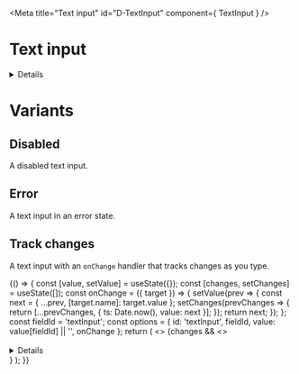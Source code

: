 
<Meta title="Text input" id="D-TextInput" component={ TextInput } />

# Text input

<Canvas>
  <Story name="Default">
    <TextInput id="input" fieldId="input" />
  </Story>
</Canvas>

<Details summary="Properties" className="no-indent">
  <Props of={ TextInput } />
</Details>

# Variants
## Disabled

A disabled text input.

<Canvas>
  <Story name="Disabled">
    <TextInput id="disabledInput" fieldId="disabledInput" disabled={true} />
  </Story>
</Canvas>

## Error

A text input in an error state.

<Canvas>
  <Story name="Error">
    <TextInput id="errorInput" fieldId="errorInput" error="This is an error" />
  </Story>
</Canvas>

## Track changes

A text input with an `onChange` handler that tracks changes as you type.

<Canvas>
  <Story name="Track changes">
    {() => {
      const [value, setValue] = useState({});
      const [changes, setChanges] = useState([]);
      const onChange = ({ target }) => {
        setValue(prev => {
          const next = { ...prev, [target.name]: target.value };
          setChanges(prevChanges => {
            return [...prevChanges, { ts: Date.now(), value: next }];
          });
          return next;
        });
      };
      const fieldId = 'textInput';
      const options = {
        id: 'textInput',
        fieldId,
        value: value[fieldId] || '',
        onChange
      };
      return (
        <>
          <TextInput {...options} />
          {changes && 
            <>
              <br /><br />
              <Details summary="Change series" className="no-indent">
                <ol>
                  {changes && changes.map(change => (
                    <li key={change.ts}>{JSON.stringify(change.value)}</li>
                  ))}
                </ol>
              </Details>
            </>
          }
        </>
      );
    }}
  </Story>
</Canvas>
